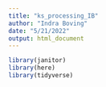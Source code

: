 ```yaml
---
title: "ks_processing_IB"
author: "Indra Boving"
date: "5/21/2022"
output: html_document
---
```


```r
library(janitor)
library(here)
library(tidyverse)
```

